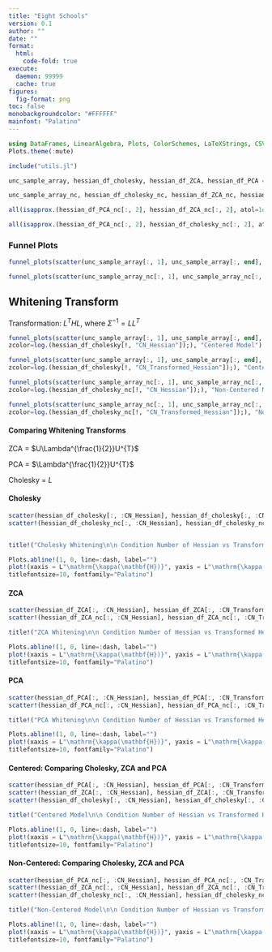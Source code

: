 ```yaml
---
title: "Eight Schools"
version: 0.1
author: ""
date: ""
format:
  html:
    code-fold: true
execute: 
  daemon: 99999
  cache: true
figures:
  fig-format: png
toc: false
monobackgroundcolor: "#FFFFFF"
mainfont: "Palatino"
---
```


```julia
using DataFrames, LinearAlgebra, Plots, ColorSchemes, LaTeXStrings, CSV
Plots.theme(:mute)
```


```julia
include("utils.jl")
```
```julia
unc_sample_array, hessian_df_cholesky, hessian_df_ZCA, hessian_df_PCA = retrieve_data_all("eight_schools-eight_schools_centered");

unc_sample_array_nc, hessian_df_cholesky_nc, hessian_df_ZCA_nc, hessian_df_PCA_nc = retrieve_data_all("eight_schools-eight_schools_noncentered");
```

```julia
all(isapprox.(hessian_df_PCA_nc[:, 2], hessian_df_ZCA_nc[:, 2], atol=1e-5))
```
```julia
all(isapprox.(hessian_df_PCA_nc[:, 2], hessian_df_cholesky_nc[:, 2], atol=1e-5))
```

### Funnel Plots

```julia
funnel_plots(scatter(unc_sample_array[:, 1], unc_sample_array[:, end], alpha=0.1, label="Centered"))
```

```julia
funnel_plots(scatter(unc_sample_array_nc[:, 1], unc_sample_array_nc[:, end], alpha=0.1, label="Non-Centered"))
```

## Whitening Transform

Transformation: $L^{T} H L$, where $\Sigma^{-1} = L L^{T}$ 

```julia
funnel_plots(scatter(unc_sample_array[:, 1], unc_sample_array[:, end], alpha=0.1, label="log(Condition Number of Hessian)", 
zcolor=log.(hessian_df_cholesky[!, "CN_Hessian"]);), "Centered Model")
```

```julia
funnel_plots(scatter(unc_sample_array[:, 1], unc_sample_array[:, end], alpha=0.1, label="log(Condition Number of Transformed Hessian)", 
zcolor=log.(hessian_df_cholesky[!, "CN_Transformed_Hessian"]);), "Centered Model")
```

```julia
funnel_plots(scatter(unc_sample_array_nc[:, 1], unc_sample_array_nc[:, end], alpha=0.1, label="log(Condition Number of Hessian)", 
zcolor=log.(hessian_df_cholesky_nc[!, "CN_Hessian"]);), "Non-Centered Model")
```

```julia
funnel_plots(scatter(unc_sample_array_nc[:, 1], unc_sample_array_nc[:, end], alpha=0.1, label="log(Condition Number of Transformed Hessian)", 
zcolor=log.(hessian_df_cholesky_nc[!, "CN_Transformed_Hessian"]);), "Non-Centered Model")
```

#### Comparing Whitening Transforms

$\mathrm{ZCA}$ = $U\Lambda^{\frac{1}{2}}U^{T}$

$\mathrm{PCA}$ = $\Lambda^{\frac{1}{2}}U^{T}$

$\mathrm{Cholesky}$ = $L$

#### Cholesky


```julia
scatter(hessian_df_cholesky[:, :CN_Hessian], hessian_df_cholesky[:, :CN_Transformed_Hessian], xaxis=:log, yaxis=:log, alpha=0.1, label="Centered", font="Palatino Linotype")
scatter!(hessian_df_cholesky_nc[:, :CN_Hessian], hessian_df_cholesky_nc[:, :CN_Transformed_Hessian], xaxis=:log, yaxis=:log, alpha=0.1, label="Non Centered")


title!("Cholesky Whitening\n\n Condition Number of Hessian vs Transformed Hessian (on a log scale)")

Plots.abline!(1, 0, line=:dash, label="")
plot!(xaxis = L"\mathrm{\kappa(\mathbf{H})}", yaxis = L"\mathrm{\kappa(\mathbf{H_{T}})}",
titlefontsize=10, fontfamily="Palatino")
```

#### ZCA


```julia
scatter(hessian_df_ZCA[:, :CN_Hessian], hessian_df_ZCA[:, :CN_Transformed_Hessian], xaxis=:log, yaxis=:log, alpha=0.1, label="Centered", font="Palatino Linotype")
scatter!(hessian_df_ZCA_nc[:, :CN_Hessian], hessian_df_ZCA_nc[:, :CN_Transformed_Hessian], xaxis=:log, yaxis=:log, alpha=0.1, label="Non Centered")

title!("ZCA Whitening\n\n Condition Number of Hessian vs Transformed Hessian (on a log scale)")

Plots.abline!(1, 0, line=:dash, label="")
plot!(xaxis = L"\mathrm{\kappa(\mathbf{H})}", yaxis = L"\mathrm{\kappa(\mathbf{H_{T}})}",
titlefontsize=10, fontfamily="Palatino")
```

#### PCA


```julia
scatter(hessian_df_PCA[:, :CN_Hessian], hessian_df_PCA[:, :CN_Transformed_Hessian], xaxis=:log, yaxis=:log, alpha=0.1, label="Centered")
scatter!(hessian_df_PCA_nc[:, :CN_Hessian], hessian_df_PCA_nc[:, :CN_Transformed_Hessian], xaxis=:log, yaxis=:log, alpha=0.1, label="Non Centered")

title!("PCA Whitening\n\n Condition Number of Hessian vs Transformed Hessian (on a log scale)")

Plots.abline!(1, 0, line=:dash, label="")
plot!(xaxis = L"\mathrm{\kappa(\mathbf{H})}", yaxis = L"\mathrm{\kappa(\mathbf{H_{T}})}",
titlefontsize=10, fontfamily="Palatino")
```

#### Centered: Comparing Cholesky, ZCA and PCA 


```julia
scatter(hessian_df_PCA[:, :CN_Hessian], hessian_df_PCA[:, :CN_Transformed_Hessian], xaxis=:log, yaxis=:log, alpha=0.1, label="PCA", font="Palatino Linotype")
scatter!(hessian_df_ZCA[:, :CN_Hessian], hessian_df_ZCA[:, :CN_Transformed_Hessian], xaxis=:log, yaxis=:log, alpha=0.1, label="ZCA", font="Palatino Linotype")
scatter!(hessian_df_cholesky[:, :CN_Hessian], hessian_df_cholesky[:, :CN_Transformed_Hessian], xaxis=:log, yaxis=:log, alpha=0.1, label="Cholesky", font="Palatino Linotype")

title!("Centered Model\n\n Condition Number of Hessian vs Transformed Hessian (on a log scale)")

Plots.abline!(1, 0, line=:dash, label="")
plot!(xaxis = L"\mathrm{\kappa(\mathbf{H})}", yaxis = L"\mathrm{\kappa(\mathbf{H_{T}})}",
titlefontsize=10, fontfamily="Palatino")
```

#### Non-Centered: Comparing Cholesky, ZCA and PCA 


```julia
scatter(hessian_df_PCA_nc[:, :CN_Hessian], hessian_df_PCA_nc[:, :CN_Transformed_Hessian], xaxis=:log, yaxis=:log, alpha=0.1, label="PCA", font="Palatino Linotype")
scatter!(hessian_df_ZCA_nc[:, :CN_Hessian], hessian_df_ZCA_nc[:, :CN_Transformed_Hessian], xaxis=:log, yaxis=:log, alpha=0.1, label="ZCA", font="Palatino Linotype")
scatter!(hessian_df_cholesky_nc[:, :CN_Hessian], hessian_df_cholesky_nc[:, :CN_Transformed_Hessian], xaxis=:log, yaxis=:log, alpha=0.1, label="Cholesky", font="Palatino Linotype")

title!("Non-Centered Model\n\n Condition Number of Hessian vs Transformed Hessian (on a log scale)")

Plots.abline!(1, 0, line=:dash, label="")
plot!(xaxis = L"\mathrm{\kappa(\mathbf{H})}", yaxis = L"\mathrm{\kappa(\mathbf{H_{T}})}",
titlefontsize=10, fontfamily="Palatino")
```
